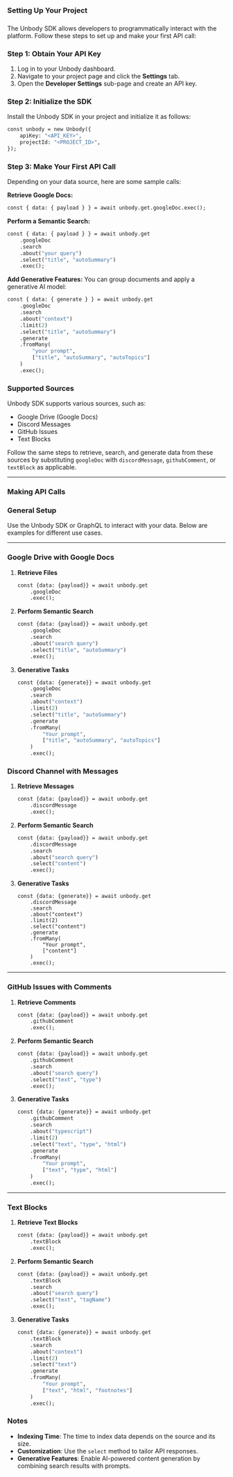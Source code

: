 ### Setting Up Your Project

### 

The Unbody SDK allows developers to programmatically interact with the platform. Follow these steps to set up and make your first API call:

### **Step 1: Obtain Your API Key**

1. Log in to your Unbody dashboard.
2. Navigate to your project page and click the **Settings** tab.
3. Open the **Developer Settings** sub-page and create an API key.

### **Step 2: Initialize the SDK**

Install the Unbody SDK in your project and initialize it as follows:

```graphql
const unbody = new Unbody({
    apiKey: "<API_KEY>",
    projectId: "<PROJECT_ID>",
});
```

### **Step 3: Make Your First API Call**

Depending on your data source, here are some sample calls:

**Retrieve Google Docs:**

```graphql
const { data: { payload } } = await unbody.get.googleDoc.exec();
```

**Perform a Semantic Search:**

```graphql
const { data: { payload } } = await unbody.get
    .googleDoc
    .search
    .about("your query")
    .select("title", "autoSummary")
    .exec();
```

**Add Generative Features:**
You can group documents and apply a generative AI model:

```graphql
const { data: { generate } } = await unbody.get
    .googleDoc
    .search
    .about("context")
    .limit(2)
    .select("title", "autoSummary")
    .generate
    .fromMany(
        "your prompt",
        ["title", "autoSummary", "autoTopics"]
    )
    .exec();
```

### **Supported Sources**

Unbody SDK supports various sources, such as:

- Google Drive (Google Docs)
- Discord Messages
- GitHub Issues
- Text Blocks

Follow the same steps to retrieve, search, and generate data from these sources by substituting `googleDoc` with `discordMessage`, `githubComment`, or `textBlock` as applicable.

---

### Making API Calls

### General Setup

Use the Unbody SDK or GraphQL to interact with your data. Below are examples for different use cases.

---

### 

### **Google Drive with Google Docs**

1. **Retrieve Files**
    
    ```graphql
    const {data: {payload}} = await unbody.get
        .googleDoc
        .exec();
    ```
    
2. **Perform Semantic Search**
    
    ```graphql
    const {data: {payload}} = await unbody.get
        .googleDoc
        .search
        .about("search query")
        .select("title", "autoSummary")
        .exec();
    ```
    
3. **Generative Tasks**
    
    ```graphql
    const {data: {generate}} = await unbody.get
        .googleDoc
        .search
        .about("context")
        .limit(2)
        .select("title", "autoSummary")
        .generate
        .fromMany(
            "Your prompt",
            ["title", "autoSummary", "autoTopics"]
        )
        .exec();
    ```
    

### **Discord Channel with Messages**

1. **Retrieve Messages**
    
    ```graphql
    const {data: {payload}} = await unbody.get
        .discordMessage
        .exec();
    ```
    
2. **Perform Semantic Search**
    
    ```graphql
    const {data: {payload}} = await unbody.get
        .discordMessage
        .search
        .about("search query")
        .select("content")
        .exec();
    ```
    
3. **Generative Tasks**
    
    ```
    const {data: {generate}} = await unbody.get
        .discordMessage
        .search
        .about("context")
        .limit(2)
        .select("content")
        .generate
        .fromMany(
            "Your prompt",
            ["content"]
        )
        .exec();
    ```
    

---

### **GitHub Issues with Comments**

1. **Retrieve Comments**
    
    ```graphql
    const {data: {payload}} = await unbody.get
        .githubComment
        .exec();
    ```
    
2. **Perform Semantic Search**
    
    ```graphql
    const {data: {payload}} = await unbody.get
        .githubComment
        .search
        .about("search query")
        .select("text", "type")
        .exec();
    ```
    
3. **Generative Tasks**
    
    ```graphql
    const {data: {generate}} = await unbody.get
        .githubComment
        .search
        .about("typescript")
        .limit(2)
        .select("text", "type", "html")
        .generate
        .fromMany(
            "Your prompt",
            ["text", "type", "html"]
        )
        .exec();
    ```
    

---

### **Text Blocks**

1. **Retrieve Text Blocks**
    
    ```graphql
    const {data: {payload}} = await unbody.get
        .textBlock
        .exec();
    ```
    
2. **Perform Semantic Search**
    
    ```graphql
    const {data: {payload}} = await unbody.get
        .textBlock
        .search
        .about("search query")
        .select("text", "tagName")
        .exec();
    ```
    
3. **Generative Tasks**
    
    ```graphql
    const {data: {generate}} = await unbody.get
        .textBlock
        .search
        .about("context")
        .limit(2)
        .select("text")
        .generate
        .fromMany(
            "Your prompt",
            ["text", "html", "footnotes"]
        )
        .exec();
    ```
    

### Notes

- **Indexing Time**: The time to index data depends on the source and its size.
- **Customization**: Use the `select` method to tailor API responses.
- **Generative Features**: Enable AI-powered content generation by combining search results with prompts.